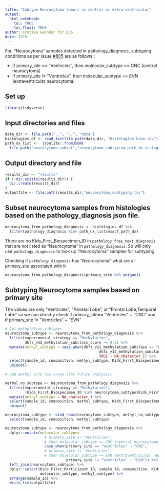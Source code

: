```yaml
---
title: "Subtype Neurocytoma tumors as central or extra-ventricular"
output: 
  html_notebook:
    toc: TRUE
    toc_float: TRUE
author: Krutika Gaonkar for D3b
date: 2020
---
```


For, "Neurocytoma" samples detected in pathology_diagnosis, subtyping conditions as per issue [#805](https://github.com/AlexsLemonade/OpenPBTA-analysis/issues/805) are as follows :

 - If primary_site == "Ventricles", then molecular_subtype == CNC (central neurocytoma) 
 - If primary_site != "Ventricles", then molecular_subtype == EVN (extraventricular neurocytoma)

## Set up 

```r
library(tidyverse)
```

## Input directories and files

```r
data_dir <- file.path("..", "..", "data")
histologies_df <- read_tsv(file.path(data_dir, "histologies-base.tsv"))
path_dx_list <-  jsonlite::fromJSON(
  file.path("neurocytoma-subset","neurocytoma_subtyping_path_dx_strings.json"))


```

## Output directory and file

```r
results_dir <- "results"
if (!dir.exists(results_dir)) {
  dir.create(results_dir)
}
outputfile <- file.path(results_dir,"neurocytoma_subtyping.tsv")
```


## Subset neurocytoma samples from histologies based on the pathology_diagnosis json file.

```r

neurocytoma_from_pathology_diagnosis <- histologies_df %>%
  filter(pathology_diagnosis %in% path_dx_list$exact_path_dx) 


```
There are no Kids_First_Biospecimen_ID in `pathology_free_text_diagnosis` that are not listed as "Neurocytoma" in  `pathology_diagnosis`. So will only use  `pathology_diagnosis` to look up "Neurocytoma" samples for subtyping


Checking if `pathology_diagnosis` has "Neurocytoma" what are all primary_site associated with it
```r
neurocytoma_from_pathology_diagnosis$primary_site %>% unique()
```


## Subtyping Neurocytoma samples based on primary site 

The values are only "Ventricles", "Parietal Lobe", or "Frontal Lobe;Temporal Lobe" so we can directly check if primary_site== "Ventricles" ~ "CNC" and if primary_site != "Ventricles" ~ "EVN"

```r
# Get methylation subtypes
neurocytoma_subtype <- neurocytoma_from_pathology_diagnosis %>% 
  filter(experimental_strategy == "Methylation", 
         dkfz_v12_methylation_subclass_score >= 0.8) %>%
  mutate(methyl_subtype = case_when(dkfz_v12_methylation_subclass == "EVNCYT" ~ "EVN",
                                           dkfz_v12_methylation_subclass == "CN" ~ "CNC",
                                           TRUE ~ NA_character_)) %>%
  select(sample_id, composition, methyl_subtype, Kids_First_Biospecimen_ID) %>%
  unique()
  
# add methyl with low score (for future analysis)

methyl_no_subtype <- neurocytoma_from_pathology_diagnosis %>% 
  filter(experimental_strategy == "Methylation", 
         !Kids_First_Biospecimen_ID %in% neurocytoma_subtype$Kids_First_Biospecimen_ID) %>% 
  mutate(methyl_subtype = NA_character_) %>%
  select(sample_id, composition, methyl_subtype, Kids_First_Biospecimen_ID) %>%
  unique()

neurocytoma_subtype <- bind_rows(neurocytoma_subtype, methyl_no_subtype) %>% 
  select(sample_id, composition, methyl_subtype)

neurocytoma_subtype <- neurocytoma_from_pathology_diagnosis %>% 
  dplyr::mutate(molecular_subtype= 
                  # primary_site == "Ventricles", 
                  # then molecular_subtype == CNC (central neurocytoma) 
                  case_when(primary_site == "Ventricles" ~ "CNC",
                  # primary_site != "Ventricles", 
                  # then molecular_subtype == EVN (extraventricular neurocytoma)       
                            primary_site != "Ventricles" ~ "EVN")) %>%
  left_join(neurocytoma_subtype) %>%
  dplyr::select(Kids_First_Participant_ID, sample_id, composition, Kids_First_Biospecimen_ID,
                molecular_subtype, methyl_subtype) %>%
  arrange(sample_id) %>%
  write_tsv(outputfile)

```
